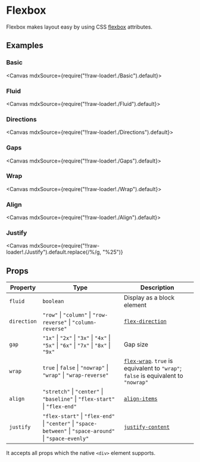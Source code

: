 
<Meta title="Layouts/Flexbox" />

# Flexbox

Flexbox makes layout easy by using CSS [flexbox](https://developer.mozilla.org/en-US/docs/Learn/CSS/CSS_layout/Flexbox) attributes.

## Examples

### Basic

<Canvas mdxSource={require("!!raw-loader!./Basic").default}>
  <Story id="examples-flexbox--basic" />
</Canvas>

### Fluid

<Canvas mdxSource={require("!!raw-loader!./Fluid").default}>
  <Story id="examples-flexbox--fluid" />
</Canvas>

### Directions

<Canvas mdxSource={require("!!raw-loader!./Directions").default}>
  <Story id="examples-flexbox--directions" />
</Canvas>

### Gaps

<Canvas mdxSource={require("!!raw-loader!./Gaps").default}>
  <Story id="examples-flexbox--gaps" />
</Canvas>

### Wrap

<Canvas mdxSource={require("!!raw-loader!./Wrap").default}>
  <Story id="examples-flexbox--wrap" />
</Canvas>

### Align

<Canvas mdxSource={require("!!raw-loader!./Align").default}>
  <Story id="examples-flexbox--align" />
</Canvas>

### Justify

<Canvas
  mdxSource={require("!!raw-loader!./Justify").default.replace(/\%/g, "%25")}
>
  <Story id="examples-flexbox--justify" />
</Canvas>

## Props

| Property    | Type                                                                                                      | Description                                                                                                                                      |
| ----------- | --------------------------------------------------------------------------------------------------------- | ------------------------------------------------------------------------------------------------------------------------------------------------ |
| `fluid`     | `boolean`                                                                                                 | Display as a block element                                                                                                                       |
| `direction` | `"row"` \| `"column"` \| `"row-reverse"` \| `"column-reverse"`                                            | [`flex-direction`](https://developer.mozilla.org/en-US/docs/Web/CSS/flex-direction)                                                              |
| `gap`       | `"1x"` \| `"2x"` \| `"3x"` \| `"4x"` \| `"5x"` \| `"6x"` \| `"7x"` \| `"8x"` \| `"9x"`                    | Gap size                                                                                                                                         |
| `wrap`      | `true` \| `false` \| `"nowrap"` \| `"wrap"` \| `"wrap-reverse"`                                           | [`flex-wrap`](https://developer.mozilla.org/en-US/docs/Web/CSS/flex-wrap). `true` is equivalent to `"wrap"`; `false` is equivalent to `"nowrap"` |
| `align`     | `"stretch"` \| `"center"` \| `"baseline"` \| `"flex-start"` \| `"flex-end"`                               | [`align-items`](https://developer.mozilla.org/en-US/docs/Web/CSS/align-items)                                                                    |
| `justify`   | `"flex-start"` \| `"flex-end"` \| `"center"` \| `"space-between"` \| `"space-around"` \| `"space-evenly"` | [`justify-content`](https://developer.mozilla.org/en-US/docs/Web/CSS/justify-content)                                                            |

It accepts all props which the native `<div>` element supports.
